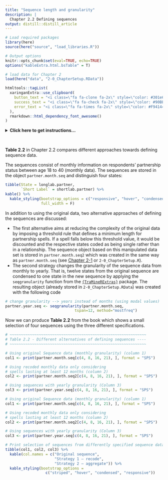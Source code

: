 ```yaml
---
title: "Sequence length and granularity"
description: |
  Chapter 2.2 Defining sequences
output: distill::distill_article    
---
```


```r
# Load required packages
library(here)
source(here("source", "load_libraries.R"))

# Output options
knitr::opts_chunk$set(eval=TRUE, echo=TRUE)
options("kableExtra.html.bsTable" = T)

# load data for Chapter 2
load(here("data", "2-0_ChapterSetup.RData"))

```

```r
htmltools::tagList(
  xaringanExtra::use_clipboard(
    button_text = "<i class=\"fa fa-clone fa-2x\" style=\"color: #301e64\"></i>",
    success_text = "<i class=\"fa fa-check fa-2x\" style=\"color: #90BE6D\"></i>",
    error_text = "<i class=\"fa fa-times fa-2x\" style=\"color: #F94144\"></i>"
  ),
  rmarkdown::html_dependency_font_awesome()
)
```

<details><summary>**Click here to get instructions...**</summary>

- Please download and unzip the replication files for Chapter 2
([`r fontawesome::fa("far fa-file-zipper")` Chapter02.zip](source/Chapter02.zip)). 
- Read `readme.html` and run `2-0_ChapterSetup.R`. This will create `2-0_ChapterSetup.RData` in the sub folder `data/R`. This file contains the data required to produce the table shown at the bottom of this page. 
- We also recommend to load the libraries listed in the Chapter 2's `LoadInstallPackages.R`

```r
# assuming you are working within .Rproj environment
library(here)

# install (if necessary) and load other required packages
source(here("source", "load_libraries.R"))

# load environment generated in "2-0_ChapterSetup.R"
load(here("data", "R", "2-0_ChapterSetup.RData"))

```
</details>

\

**Table 2.2** in Chapter 2.2 compares different approaches towards defining sequence data.

The sequences consist of monthly information on respondents' partnership status between age 18 to 40 (monthly data). The sequences are stored in the object `partner.month.seq` and distinguish four states:

```r
tibble(State = longlab.partner, 
       `Short Label` = shortlab.partner) %>% 
kable() %>%
  kable_styling(bootstrap_options = c("responsive", "hover", "condensed"),
                full_width = F)
```


In addition to using the original data, two alternative approaches of defining the sequences are discussed:

-   The first alternative aims at reducing the complexity of the original data by imposing a threshold rule that defines a minimum length for partnership spells. If a spell falls below this threshold value, it would be discounted and the respective states coded as being single rather than in a relationship. The sequence object based on this manipulated data set is stored in `partner.month.seq2` which was created in the same way as `partner.month.seq` (see [Chapter 2-1](rChapter2-1.html) or `2-0_ChapterSetup.R`).
-   The second strategy changes the granularity of the sequence data from monthly to yearly. That is, twelve states from the original sequence are condensed to one state in the new sequence by applying the `seqgranularity` function from the [`{TraMineRExtras}`](http://traminer.unige.ch){target="_blank"} package. The resulting object (already stored in `2-0_ChapterSetup.RData`) was created with the following code

```r
# change granularity --> years instead of months (using modal values)
partner.year.seq <- seqgranularity(partner.month.seq, 
                               tspan=12, method="mostfreq")
```

Now we can produce **Table 2.2** from the book which shows a small selection of four sequences using the three different specifications.


```r

# ~~~~~~~~~~~~~~~~~~~~~~~~~~~~~~~~~~~~~~~~~~~~~~~~~~~~~~~~~~~~~
# Table 2.2 - Different alternatives of defining sequences ----
# ~~~~~~~~~~~~~~~~~~~~~~~~~~~~~~~~~~~~~~~~~~~~~~~~~~~~~~~~~~~~~

# Using original Sequence data (monthly granularity) (column 1)
col1 <- print(partner.month.seq[c(4, 8, 16, 21), ], format = "SPS")

# Using recoded monthly data only considering
# spells lasting at least 12 months (column 2)
col2 <- print(partner.month.seq2[c(4, 8, 16, 21), ], format = "SPS")

# Using sequences with yearly granularity (Column 3)
col3 <- print(partner.year.seq[c(4, 8, 16, 21), ], format = "SPS")
```

```r
# Using original Sequence data (monthly granularity) (column 1)
col1 <- print(partner.month.seq[c(4, 8, 16, 21), ], format = "SPS")

# Using recoded monthly data only considering
# spells lasting at least 12 months (column 2)
col2 <- print(partner.month.seq2[c(4, 8, 16, 21), ], format = "SPS")

# Using sequences with yearly granularity (Column 3)
col3 <- print(partner.year.seq[c(4, 8, 16, 21), ], format = "SPS")

```

```r
# Print selection of sequences from differently specified sequence data
tibble(col1, col2, col3) %>%
  kable(col.names = c("Original sequence", 
                      "Strategy 1 – recode", 
                      "Strategy 2 – aggregate")) %>%
  kable_styling(bootstrap_options = 
                  c("striped", "hover", "condensed", "responsive"))

```


